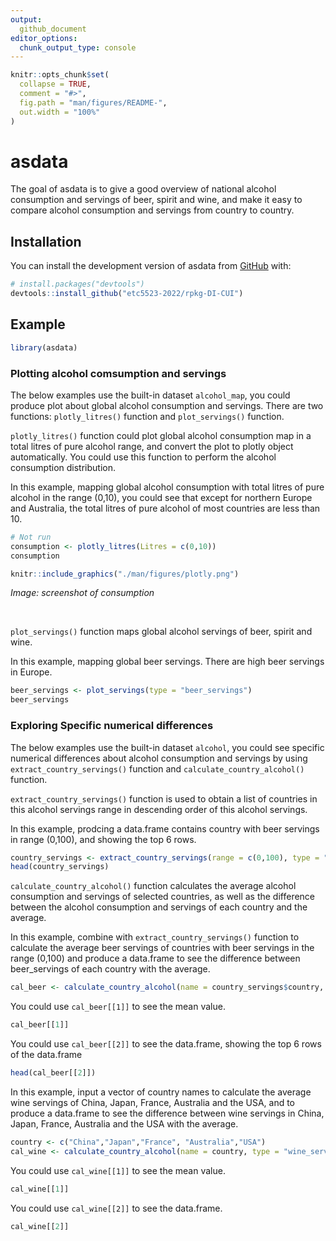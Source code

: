 ```yaml
---
output: 
  github_document
editor_options: 
  chunk_output_type: console
---
```

<!-- README.md is generated from README.Rmd. Please edit that file -->

```r
knitr::opts_chunk$set(
  collapse = TRUE,
  comment = "#>",
  fig.path = "man/figures/README-",
  out.width = "100%"
)
```

# asdata

<!-- badges: start -->
<!-- badges: end -->

The goal of asdata is to give a good overview of national alcohol consumption and servings of beer, spirit and wine, and make it easy to compare alcohol consumption and servings from country to country.

## Installation

You can install the development version of asdata from [GitHub](https://github.com/) with:

``` r
# install.packages("devtools")
devtools::install_github("etc5523-2022/rpkg-DI-CUI")
```

## Example


```r
library(asdata)
```

### Plotting alcohol comsumption and servings

The below examples use the built-in dataset `alcohol_map`, you could produce plot about global alcohol consumption and servings. There are two functions: `plotly_litres()` function and `plot_servings()` function.

`plotly_litres()` function could plot global alcohol consumption map in a total litres of pure alcohol range, and convert the plot to plotly object automatically.  You could use this function to perform the alcohol consumption distribution.

In this example, mapping global alcohol consumption with total litres of pure alcohol in the range (0,10), you could see that except for northern Europe and Australia, the total litres of pure alcohol of most countries are less than 10.

```r
# Not run
consumption <- plotly_litres(Litres = c(0,10))
consumption
```
```r
knitr::include_graphics("./man/figures/plotly.png")
```
_Image: screenshot of consumption_

<br>

`plot_servings()` function maps global alcohol servings of beer, spirit and wine.

In this example, mapping global beer servings. There are high beer servings in Europe.

```r
beer_servings <- plot_servings(type = "beer_servings")
beer_servings
```




### Exploring Specific numerical differences

The below examples use the built-in dataset `alcohol`, you could see specific numerical differences about alcohol consumption and servings by using `extract_country_servings()` function and `calculate_country_alcohol()` function.

`extract_country_servings()` function is used to obtain a list of countries in this alcohol servings range in descending order of this alcohol servings.

In this example, prodcing a data.frame contains country with beer servings in range (0,100), and showing the top 6 rows.

```r
country_servings <- extract_country_servings(range = c(0,100), type = "beer_servings")
head(country_servings)
```


`calculate_country_alcohol()` function calculates the average alcohol consumption and servings of selected countries, as well as the difference between the alcohol consumption and servings of each country and the average.

In this example, combine with `extract_country_servings()` function to calculate the average beer servings of countries with beer servings in the range (0,100) and produce a data.frame to see the difference between beer_servings of each country with the average.
```r
cal_beer <- calculate_country_alcohol(name = country_servings$country, type = "beer_servings")
```

You could use `cal_beer[[1]]` to see the mean value.
```r
cal_beer[[1]]
```

You could use `cal_beer[[2]]` to see the data.frame, showing the top 6 rows of the data.frame
```r
head(cal_beer[[2]])
```


In this example, input a vector of country names to calculate the average wine servings of China, Japan, France, Australia and the USA, and to produce a data.frame to see the difference between wine servings in China, Japan, France, Australia and the USA with the average.
```r
country <- c("China","Japan","France", "Australia","USA")
cal_wine <- calculate_country_alcohol(name = country, type = "wine_servings")
```

You could use `cal_wine[[1]]` to see the mean value.
```r
cal_wine[[1]]
```


You could use `cal_wine[[2]]` to see the data.frame.
```r
cal_wine[[2]]
```


